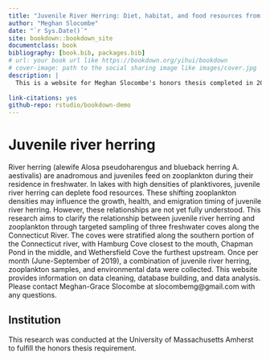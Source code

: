 ```yaml
--- 
title: "Juvenile River Herring: Diet, habitat, and food resources from the Connecticut River"
author: "Meghan Slocombe"
date: "`r Sys.Date()`"
site: bookdown::bookdown_site
documentclass: book
bibliography: [book.bib, packages.bib]
# url: your book url like https://bookdown.org/yihui/bookdown
# cover-image: path to the social sharing image like images/cover.jpg
description: |
  This is a website for Meghan Slocombe's honors thesis completed in 2020 at the University of Massachusetts Amherst.
  
link-citations: yes
github-repo: rstudio/bookdown-demo
---
```


# Juvenile river herring

River herring (alewife Alosa pseudoharengus and blueback herring A. aestivalis) are anadromous and juveniles feed on zooplankton during their residence in freshwater. In lakes with high densities of planktivores, juvenile river herring can deplete food resources. These shifting zooplankton densities may influence the growth, health, and emigration timing of juvenile river herring. However, these relationships are not yet fully understood. 
  This research aims to clarify the relationship between juvenile river herring and zooplankton through targeted sampling of three freshwater coves along the Connecticut River. The coves were stratified along the southern portion of the Connecticut river, with Hamburg Cove closest to the mouth, Chapman Pond in the middle, and Wethersfield Cove the furthest upstream. Once per month (June-September of 2019), a combination of juvenile river herring, zooplankton samples, and environmental data were collected. This website provides information on data cleaning, database building, and data analysis. Please contact Meghan-Grace Slocombe at slocombemg@gmail.com with any questions.

## Institution 

This research was conducted at the University of Massachusetts Amherst to fulfill the honors thesis requirement.

